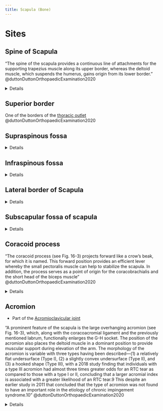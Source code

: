 ```yaml
---
title: Scapula (Bone)
---
```




# Sites

## Spine of Scapula

"The spine of the scapula provides a continuous line of attachments for the supporting trapezius muscle along its upper border, whereas the deltoid muscle, which suspends the humerus, gains origin from its lower border." @duttonDuttonOrthopaedicExamination2020 

<details>
| Muscle  | Origin | Insertion | Nerve | Action |
|------|--------|-------|----------|--------|
| [Lower Trapezius]({{< var ref-lower-trapezius.path >}}) | {{< var ref-lower-trapezius.origin >}} | {{< var ref-lower-trapezius.insertion >}} | {{< var ref-lower-trapezius.nerve >}} | {{< var ref-lower-trapezius.action >}} |
: {.striped .hover}
</details>



## Superior border {#superior-border}

One of the borders of the [thoracic outlet]({{< var ref-thoracic-outlet.path >}}) @duttonDuttonOrthopaedicExamination2020

## Supraspinous fossa

<details>
| Muscle  | Origin | Insertion | Nerve | Action |
|------|--------|-------|----------|--------|
| [Supraspinatus]({{< var ref-supraspinatus.path >}}) | {{< var ref-supraspinatus.origin >}} | {{< var ref-supraspinatus.insertion >}} | {{< var ref-supraspinatus.nerve >}} | {{< var ref-supraspinatus.action >}} |

: Muscles attachments to Supraspinous fossa of scapula {.striped .hover}
</details>

## Infraspinous fossa

<details>

| Muscle  | Origin | Insertion | Nerve | Action |
|------|--------|-------|----------|--------|
| [Infraspinatus]({{< var ref-infraspinatus.path >}}) | {{< var ref-infraspinatus.origin >}} | {{< var ref-infraspinatus.insertion >}} | {{< var ref-infraspinatus.nerve >}} | {{< var ref-infraspinatus.action >}} |
</details>

## Lateral border of Scapula

<details>
| Muscle  | Origin | Insertion | Nerve | Action |
|------|--------|-------|----------|--------|
| [Infraspinatus]({{< var ref-infraspinatus.path >}}) | {{< var ref-infraspinatus.origin >}} | {{< var ref-infraspinatus.insertion >}} | {{< var ref-infraspinatus.nerve >}} | {{< var ref-infraspinatus.action >}} |
</details>

## Subscapular fossa of scapula

<details>
| Muscle  | Origin | Insertion | Nerve | Action |
|------|--------|-------|----------|--------|
| [Subscapularis]({{< var ref-subscapularis.path >}}) | {{< var ref-subscapularis.origin >}} | {{< var ref-subscapularis.insertion >}} | {{< var ref-subscapularis.nerve >}} | {{< var ref-subscapularis.action >}} |

: Muscular attachments of the Subscapular Fossa {.striped .hover}

</details>


## Coracoid process {#coracoid-process}

"The coracoid process (see Fig. 16-3) projects forward like a crow’s beak, for which it is named. This forward position provides an efficient lever whereby the small pectoralis muscle can help to stabilize the scapula. In addition, the process serves as a point of origin for the coracobrachialis and the short head of the biceps muscle" @duttonDuttonOrthopaedicExamination2020

<details>
| Muscle  | Origin | Insertion | Nerve | Action |
|------|--------|-------|----------|--------|
| [Coracobrachialis]({{< var ref-coracobrachialis.path >}}) | {{< var ref-coracobrachialis.origin >}} | {{< var ref-coracobrachialis.insertion >}} | {{< var ref-coracobrachialis.nerve >}} | {{< var ref-coracobrachialis.action >}} |
| **Insertions** | | | | |
| [Pectoralis Minor]({{< var ref-pectoralis-minor.path >}}) | {{< var ref-pectoralis-minor.origin >}} | {{< var ref-pectoralis-minor.insertion >}} | {{< var ref-pectoralis-minor.nerve >}} | {{< var ref-pectoralis-minor.action >}} |

: Coracoid process muscular attachments {.striped .hover}
</details>

## Acromion

- Part of the [Acromioclavicular joint]({{< var ref-acromioclavicular-joint.path >}})

"A prominent feature of the scapula is the large overhanging acromion (see Fig. 16-3), which, along with the coracoacromial ligament and the previously mentioned labrum, functionally enlarges the G-H socket. The position of the acromion also places the deltoid muscle in a dominant position to provide muscular support during elevation of the arm. The morphology of the acromion is variable with three types having been described—(1) a relatively flat undersurface (Type I), (2) a slightly convex undersurface (Type II), and (3) a hooked shape (Type III), with a 2018 study finding that individuals with a type III acromion had almost three times greater odds for an RTC tear as compared to those with a type I or II, concluding that a larger acromial index is associated with a greater likelihood of an RTC tear.9 This despite an earlier study in 2011 that concluded that the type of acromion was not found to have an important role in the etiology of chronic impingement syndrome.10" @duttonDuttonOrthopaedicExamination2020 

<details>
| Muscle  | Origin | Insertion | Nerve | Action |
|------|--------|-------|----------|--------|
| Insertions | | | ||
| [Middle Trapezius]({{< var ref-middle-trapezius.path >}}) | {{< var ref-middle-trapezius.origin >}} | {{< var ref-middle-trapezius.insertion >}} | {{< var ref-middle-trapezius.nerve >}} | {{< var ref-middle-trapezius.action >}} |
: Coracoid process muscular attachments {.striped .hover}
</details>